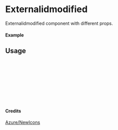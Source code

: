 
<Meta of={Externalidmodified} title="Azure/NewIcons/Externalidmodified" />

# Externalidmodified

Externalidmodified component with different props.

#### Example

<Canvas of={Externalidmodified.Primary} />

## Usage

```ts
import { Externalidmodified } from "yadl-ui";

const Example = () => {
  return (
      <Externalidmodified />
  );
};

export default Example;
```

#### Credits
[Azure/NewIcons](https://learn.microsoft.com/en-us/azure/architecture/icons/)
